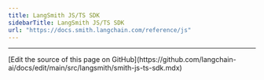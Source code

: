 ```yaml
---
title: LangSmith JS/TS SDK
sidebarTitle: LangSmith JS/TS SDK
url: "https://docs.smith.langchain.com/reference/js"
---
```


---

<Callout icon="pen-to-square" iconType="regular">
  [Edit the source of this page on GitHub](https://github.com/langchain-ai/docs/edit/main/src/langsmith/smith-js-ts-sdk.mdx)
</Callout>
